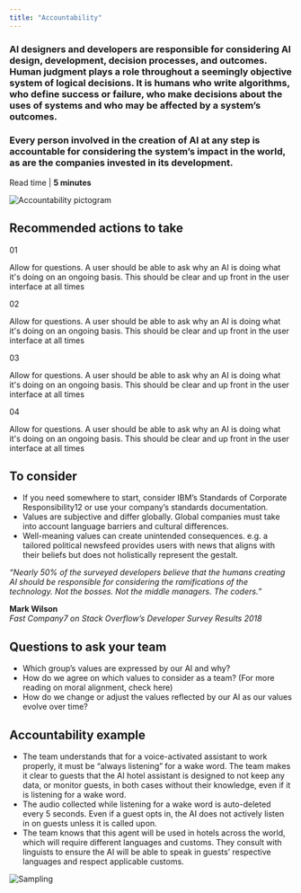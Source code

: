 ```yaml
---
title: "Accountability"
---
```




<Row className="opener">
<Column colMd={6} colLg={7}>

### AI designers and developers are responsible for considering AI design, development, decision processes, and outcomes. Human judgment plays a role throughout a seemingly objective system of logical decisions. It is humans who write algorithms, who define success or failure, who make decisions about the uses of systems and who may be affected by a system’s outcomes.

### Every person involved in the creation of AI at any step is accountable for considering the system’s impact in the world, as are the companies invested in its development.

Read time | **5 minutes**

</Column>

<Column offsetLg={1} colMd={2} colLg={2}>

![Accountability pictogram](../../images/ethics/accountability/Image_1.png)

</Column>
</Row>

<Row className="hr recommended">
<Column colSm={4}>

## Recommended actions to take

</Column>
<Column colMd={4} colLg={4}>

01

Allow for questions. A user should be able to ask why an AI is doing what it's doing on an ongoing basis. This should be clear and up front in the user interface at all times

</Column>
<Column colMd={4} colLg={4}>

02

Allow for questions. A user should be able to ask why an AI is doing what it's doing on an ongoing basis. This should be clear and up front in the user interface at all times

</Column>
<Column colMd={4} colLg={4}>

03

Allow for questions. A user should be able to ask why an AI is doing what it's doing on an ongoing basis. This should be clear and up front in the user interface at all times

</Column>
<Column colMd={4} colLg={4}>

04

Allow for questions. A user should be able to ask why an AI is doing what it's doing on an ongoing basis. This should be clear and up front in the user interface at all times

</Column>
</Row>



<Row className="consider">
<Column colMd={5} colLg={7}>

## To consider

 - If you need somewhere to start, consider IBM’s Standards of Corporate Responsibility12 or use your company’s standards documentation.
 - Values are subjective and differ globally. Global companies must take into account language barriers and cultural differences.
 - Well-meaning values can create unintended consequences. e.g. a tailored political newsfeed provides users with news that aligns with their beliefs but does not holistically represent the gestalt.


</Column>

<Column colSm={0} colMd={2} colLg={3} offsetMd={1} noGutterSm>
<Aside>

_“Nearly 50% of the surveyed developers believe that the humans creating AI should be responsible for considering the ramifications of the technology. Not the bosses. Not the middle managers. The coders.”_

**Mark Wilson** <br/>
_Fast Company7 on Stack Overflow’s Developer Survey Results 2018_

</Aside>
</Column>
</Row>



<Row className="questions">
<Column colMd={6} colLg={7}>

## Questions to ask your team

 - Which group’s values are expressed by our AI and why?
 - How do we agree on which values to consider as a team? (For more reading on moral alignment, check here)
 - How do we change or adjust the values reflected by our AI as our values evolve over time?


</Column>
</Row>



<Row className="example">
<Column colMd={6} colLg={7}>

## Accountability example

 - The team understands that for a voice-activated assistant to work properly, it must be “always listening” for a wake word. The team makes it clear to guests that the AI hotel assistant is designed to not keep any data, or monitor guests, in both cases without their knowledge, even if it is listening for a wake word.
 - The audio collected while listening for a wake word is auto-deleted every 5 seconds. Even if a guest opts in, the AI does not actively listen in on guests unless it is called upon.
 - The team knows that this agent will be used in hotels across the world, which will require different languages and customs. They consult with linguists to ensure the AI will be able to speak in guests’ respective languages and respect applicable customs.


</Column>
</Row>

![Sampling](../../images/ethics/accountability/Image_3.png)
